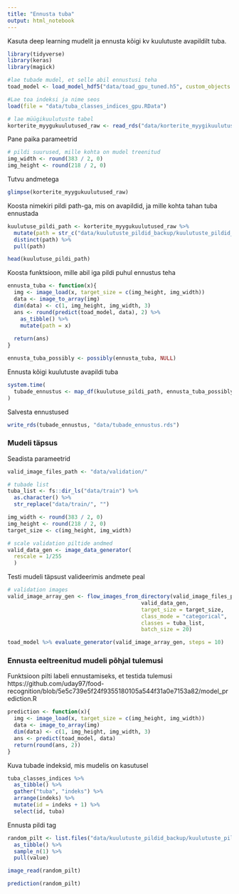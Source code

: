 ```yaml
---
title: "Ennusta tuba"
output: html_notebook
---
```


Kasuta deep learning mudelit ja ennusta kõigi kv kuulutuste avapildilt tuba.

```r
library(tidyverse)
library(keras)
library(magick)

#lae tubade mudel, et selle abil ennustusi teha
toad_model <- load_model_hdf5("data/toad_gpu_tuned.h5", custom_objects = NULL, compile = TRUE) 

#Lae toa indeksi ja nime seos
load(file = "data/tuba_classes_indices_gpu.RData")

# lae müügikuulutuste tabel
korterite_myygukuulutused_raw <- read_rds("data/korterite_myygikuulutused.rds")
```

Pane paika parameetrid
```r
# pildi suurused, mille kohta on mudel treenitud
img_width <- round(383 / 2, 0)
img_height <- round(218 / 2, 0)
```


Tutvu andmetega
```r
glimpse(korterite_myygukuulutused_raw)
```

Koosta nimekiri pildi path-ga, mis on avapildid, ja mille kohta tahan tuba ennustada
```r
kuulutuse_pildi_path <- korterite_myygukuulutused_raw %>% 
  mutate(path = str_c("data/kuulutuste_pildid_backup/kuulutuste_pildid_backup/", str_extract(pildi_url, "(?<=_34_).*"))) %>% 
  distinct(path) %>% 
  pull(path)

head(kuulutuse_pildi_path)
```

Koosta funktsioon, mille abil iga pildi puhul ennustus teha
```r
ennusta_tuba <- function(x){
  img <- image_load(x, target_size = c(img_height, img_width))
  data <- image_to_array(img)
  dim(data) <- c(1, img_height, img_width, 3)
  ans <- round(predict(toad_model, data), 2) %>% 
    as_tibble() %>% 
    mutate(path = x)
  
  return(ans)
}

ennusta_tuba_possibly <- possibly(ennusta_tuba, NULL)
```

Ennusta kõigi kuulutuste avapildi tuba
```r
system.time(
  tubade_ennustus <- map_df(kuulutuse_pildi_path, ennusta_tuba_possibly)
)
```

Salvesta ennustused
```r
write_rds(tubade_ennustus, "data/tubade_ennustus.rds")
```


### Mudeli täpsus

Seadista parameetrid
```r
valid_image_files_path <- "data/validation/"

# tubade list
tuba_list <- fs::dir_ls("data/train") %>% 
  as.character() %>% 
  str_replace("data/train/", "")

img_width <- round(383 / 2, 0)
img_height <- round(218 / 2, 0)
target_size <- c(img_height, img_width)

# scale validation piltide andmed
valid_data_gen <- image_data_generator(
  rescale = 1/255
  ) 
```

Testi mudeli täpsust valideerimis andmete peal
```r
# validation images
valid_image_array_gen <- flow_images_from_directory(valid_image_files_path, 
                                          valid_data_gen,
                                          target_size = target_size,
                                          class_mode = "categorical",
                                          classes = tuba_list,
                                          batch_size = 20)

toad_model %>% evaluate_generator(valid_image_array_gen, steps = 10)
```



### Ennusta eeltreenitud mudeli põhjal tulemusi

Funktsioon pilti labeli ennustamiseks, et testida tulemusi
https://github.com/uday97/food-recognition/blob/5e5c739e5f24f9355180105a544f31a0e7153a82/model_prediction.R
```r
prediction <- function(x){
  img <- image_load(x, target_size = c(img_height, img_width))
  data <- image_to_array(img)
  dim(data) <- c(1, img_height, img_width, 3)
  ans <- predict(toad_model, data)
  return(round(ans, 2))
}
```


Kuva tubade indeksid, mis mudelis on kasutusel
```r
tuba_classes_indices %>% 
  as_tibble() %>% 
  gather("tuba", "indeks") %>% 
  arrange(indeks) %>% 
  mutate(id = indeks + 1) %>% 
  select(id, tuba)
```


Ennusta pildi tag
```r
random_pilt <- list.files("data/kuulutuste_pildid_backup/kuulutuste_pildid_backup/", full.names = TRUE) %>% 
  as_tibble() %>% 
  sample_n(1) %>% 
  pull(value)

image_read(random_pilt)

prediction(random_pilt) 
```




